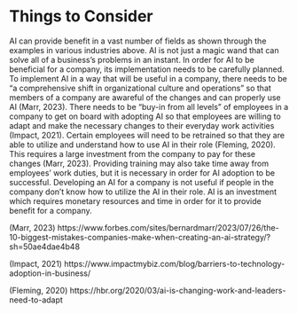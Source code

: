 # Things to Consider {.unnumbered}

AI can provide benefit in a vast number of fields as shown through the examples in various industries above. AI is not just a magic wand that can solve all of a business’s problems in an instant. In order for AI to be beneficial for a company, its implementation needs to be carefully planned. To implement AI in a way that will be useful in a company, there needs to be “a comprehensive shift in organizational culture and operations” so that members of a company are awareful of the changes and can properly use AI (Marr, 2023). There needs to be “buy-in from all levels” of employees in a company to get on board with adopting AI so that employees are willing to adapt and make the necessary changes to their everyday work activities (Impact, 2021). Certain employees will need to be retrained so that they are able to utilize and understand how to use AI in their role (Fleming, 2020). This requires a large investment from the company to pay for these changes (Marr, 2023). Providing training may also take time away from employees’ work duties, but it is necessary in order for AI adoption to be successful. Developing an AI for a company is not useful if people in the company don’t know how to utilize the AI in their role. AI is an investment which requires monetary resources and time in order for it to provide benefit for a company.

(Marr, 2023) https://www.forbes.com/sites/bernardmarr/2023/07/26/the-10-biggest-mistakes-companies-make-when-creating-an-ai-strategy/?sh=50ae4dae4b48

(Impact, 2021)
https://www.impactmybiz.com/blog/barriers-to-technology-adoption-in-business/

(Fleming, 2020)
https://hbr.org/2020/03/ai-is-changing-work-and-leaders-need-to-adapt